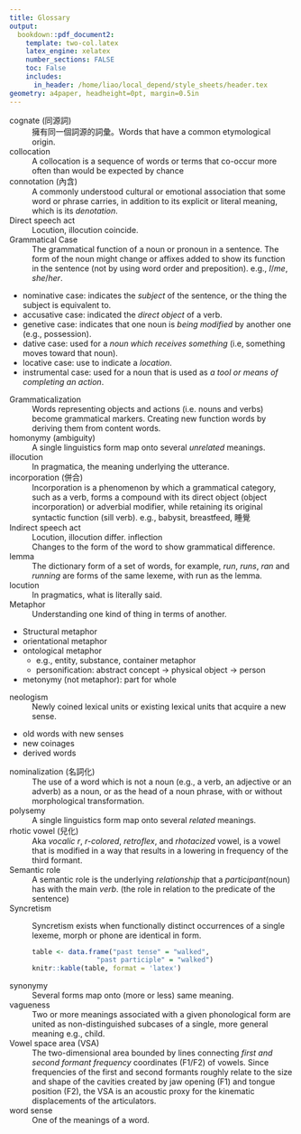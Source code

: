 ```yaml
---
title: Glossary
output:
  bookdown::pdf_document2:
    template: two-col.latex
    latex_engine: xelatex
    number_sections: FALSE
    toc: False
    includes:
      in_header: /home/liao/local_depend/style_sheets/header.tex
geometry: a4paper, headheight=0pt, margin=0.5in
---
```



cognate (同源詞)
: 擁有同一個詞源的詞彙。Words that have a common etymological origin.

collocation
: A collocation is a sequence of words or terms that co-occur more often than would be expected by chance

connotation (內含)
: A commonly understood cultural or emotional association that some word or phrase carries, in addition to its explicit or literal meaning, which is its *denotation*.

Direct speech act
: Locution, illocution coincide.

Grammatical Case
: The grammatical function of a noun or pronoun in a sentence. The form of the noun might change or affixes added to show its function in the sentence (not by using word order and preposition). e.g., *I*/*me*, *she*/*her*.

- nominative case: indicates the *subject* of the sentence, or the thing the subject is equivalent to.
- accusative case: indicated the *direct object* of a verb.
- genetive case: indicates that one noun is *being modified* by another one (e.g., possession).
- dative case: used for a *noun which receives something* (i.e, something moves toward that noun).
- locative case: use to indicate a *location*.
- instrumental case: used for a noun that is used as *a tool or means of completing an action*.

Grammaticalization
:  Words representing objects and actions (i.e. nouns and verbs) become grammatical markers. Creating new function words by deriving them from content words.

homonymy (ambiguity)
: A single linguistics form map onto several *unrelated* meanings.

illocution
: In pragmatica, the meaning underlying the utterance.

incorporation (併合)
: Incorporation is a phenomenon by which a grammatical category, such as a verb, forms a compound with its direct object (object incorporation) or adverbial modifier, while retaining its original syntactic function (sill verb). 
e.g., babysit, breastfeed, 睡覺

Indirect speech act
: Locution, illocution differ.
inflection
: Changes to the form of the word to show grammatical difference.

lemma
: The dictionary form of a set of words, for example, *run*, *runs*, *ran* and *running* are forms of the same lexeme, with run as the lemma.

locution
: In pragmatics, what is literally said.

Metaphor
: Understanding one kind of thing in terms of another. 

- Structural metaphor
- orientational metaphor
- ontological metaphor
    - e.g., entity, substance, container metaphor
    - personification: abstract concept -> physical object -> person
- metonymy (not metaphor): part for whole

neologism
: Newly coined lexical units or existing lexical units that acquire a new sense.
    
- old words with new senses
- new coinages
- derived words

nominalization (名詞化)
: The use of a word which is not a noun (e.g., a verb, an adjective or an adverb) as a noun, or as the head of a noun phrase, with or without morphological transformation.

polysemy
: A single linguistics form map onto several *related* meanings.

rhotic vowel (兒化)
: Aka *vocalic r*, *r-colored*, *retroflex*, and *rhotacized* vowel, is a vowel that is modified in a way that results in a lowering in frequency of the third formant.

Semantic role
: A semantic role is the underlying *relationship* that a *participant*(noun) has with the main *verb*.
(the role in relation to the predicate of the sentence)

Syncretism
: Syncretism exists when functionally distinct occurrences of a single lexeme, morph or phone are identical in form.
```r
table <- data.frame("past tense" = "walked",
                    "past participle" = "walked")
knitr::kable(table, format = 'latex')
```

synonymy
: Several forms map onto (more or less) same meaning.

vagueness
: Two or more meanings associated with a given phonological form are united as non-distinguished subcases of a single, more general meaning
e.g., child.

Vowel space area (VSA)
: The two-dimensional area bounded by lines connecting *first and second formant frequency* coordinates (F1/F2) of vowels.
Since frequencies of the first and second formants roughly relate to the size and shape of the cavities created by jaw opening (F1) and tongue position (F2), the VSA is an acoustic proxy for the kinematic displacements of the articulators.

word sense
: One of the meanings of a word.
